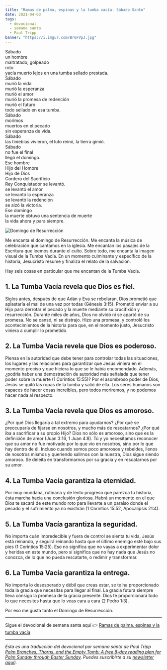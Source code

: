 ```yaml
---
title: "Ramas de palma, espinas y la tumba vacía: Sábado Santo"
date: 2021-04-03
tags:
  - devocional
  - semana santa
  - Paul Tripp
banner: "https://i.imgur.com/Br6FVpJ.jpg"
---
```



Sábado <br />
un hombre <br />
maltratado, golpeado <br />
roto <br />
yacía muerto lejos en una tumba sellado prestada. <br />
Sábado <br />
murió la vida <br />
murió la esperanza <br />
murió el amor <br />
murió la promesa de redención <br />
murió el futuro <br />
todo sellado en esa tumba. <br />
Sábado <br />
morimos <br />
muertos en el pecado <br />
sin esperanza de vida. <br />
Sábado <br />
las tinieblas vivieron, el luto reinó, la tierra gimió. <br />
Sábado <br />
no fue el final <br />
llegó el domingo. <br />
Ese hombre <br />
Hijo del Hombre <br />
Hijo de Dios <br />
Cordero del Sacrificio <br />
Rey Conquistador se levantó. <br />
se levantó el amor <br />
se levantó la esperanza <br />
se levantó la redención <br />
se alzó la victoria. <br />
Ese domingo <br />
la muerte obtuvo una sentencia de muerte <br />
la vida ahora y para siempre.

![Domingo de Resurrección](https://i.imgur.com/Br6FVpJ.jpg)

Me encanta el domingo de Resurrección. Me encanta la música de celebración que cantamos en la iglesia. Me encantan los pasajes de la Escritura que leemos durante el culto. Sobre todo, me encanta la imagen visual de la Tumba Vacía. En un momento culminante y específico de la historia, Jesucristo resume y finaliza el relato de la salvación.

Hay seis cosas en particular que me encantan de la Tumba Vacía.

## 1. La Tumba Vacía revela que Dios es fiel.

Siglos antes, después de que Adán y Eva se rebelaran, Dios prometió que aplastaría el mal de una vez por todas (Génesis 3:15). Prometió enviar a su Hijo para derrotar el pecado y la muerte mediante su crucifixión y resurrección. Durante miles de años, Dios no olvidó ni se apartó de su promesa. No se cansó, ni se distrajo. Hizo una promesa, y controló los acontecimientos de la historia para que, en el momento justo, Jesucristo viniera a cumplir lo prometido.

## 2. La Tumba Vacía revela que Dios es poderoso.

Piensa en la autoridad que debe tener para controlar todas las situaciones, los lugares y las relaciones para garantizar que Jesús viniera en el momento preciso y que hiciera lo que se le había encomendado. Además, ¿podría haber una demostración de autoridad más señalada que tener poder sobre la muerte (1 Corintios 15:55)? Por el asombroso poder de Dios, Jesús se quitó las ropas de la tumba y salió de ella. Los seres humanos son capaces de hacer cosas increíbles, pero todos moriremos, y no podemos hacer nada al respecto.

## 3. La Tumba Vacía revela que Dios es amoroso.

¿Por qué Dios llegaría a tal extremo para ayudarnos? ¿Por qué se preocuparía de fijarse en nosotros, y mucho más de rescatarnos? ¿Por qué iba a sacrificar a su propio Hijo? Dios no sólo es amoroso, sino que es la definición de amor (Juan 3:16, 1 Juan 4:8). Tú y yo necesitamos reconocer que su amor no fue motivado por lo que vio en nosotros, sino por lo que hay dentro de él. Incluso cuando somos poco amorosos y rebeldes, llenos de nosotros mismos y queriendo salirnos con la nuestra, Dios sigue siendo amoroso. Se deleita en transformarnos por su gracia y en rescatarnos por su amor.

## 4. La Tumba Vacía garantiza la eternidad.

Por muy mundana, rutinaria y de lento progreso que parezca tu historia, ésta marcha hacia una conclusión gloriosa. Habrá un momento en el que Dios te sacará de este mundo roto para llevarte a un paraíso donde el pecado y el sufrimiento ya no existirán (1 Corintios 15:52, Apocalipsis 21:4).

## 5. La Tumba Vacía garantiza la seguridad.

No importa cuán impredecible y fuera de control se sienta tu vida, Jesús está reinando, y seguirá reinando hasta que el último enemigo esté bajo sus pies (1 Corintios 15:25). Eso no significa que no vayas a experimentar dolor y heridas en este mundo, pero sí significa que no hay nada que Jesús no conozca, de lo que no pueda rescatarte, o redimir y transformar.

## 6. La Tumba Vacía garantiza la entrega.

No importa lo desesperado y débil que creas estar, se te ha proporcionado toda la gracia que necesitas para llegar al final. La gracia futura siempre lleva consigo la promesa de la gracia presente. Dios te proporcionará todo lo que necesites hasta que lo veas cara a cara (2 Pedro 1:3).

Por eso me gusta tanto el Domingo de Resurrección.

---

Sigue el devocional de semana santa aquí 👉 [Ramas de palma, espinas y la tumba vacía](/blog/ramas-de-palma-espinas-y-la-tumba-vacia)

---

_Esta es una traducción del devocional por semana santa de Paul Tripp [Palm Branches, Thorns, and the Empty Tomb: A free 8-day reading plan for Palm Sunday
through Easter Sunday](https://cdn.shopify.com/s/files/1/1695/6503/files/Journey_to_the_Cross_Download.pdf?v=1615329390). Puedes suscribirte a su [newsletter aquí](https://www.paultripp.com))._

<Author authorKey="paul-tripp" />

